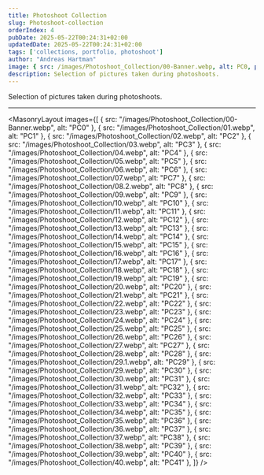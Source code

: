 ```yaml
---
title: Photoshoot Collection
slug: Photoshoot-collection
orderIndex: 4
pubDate: 2025-05-22T00:24:31+02:00
updatedDate: 2025-05-22T00:24:31+02:00
tags: ['collections, portfolio, photoshoot']
author: "Andreas Hartman"
image: { src: /images/Photoshoot_Collection/00-Banner.webp, alt: PC0, positionx: 30%, positiony: 20%}
description: Selection of pictures taken during photoshoots.
---
```


Selection of pictures taken during photoshoots.


---

<MasonryLayout images={[
    { src: "/images/Photoshoot_Collection/00-Banner.webp", alt: "PC0" },
    { src: "/images/Photoshoot_Collection/01.webp", alt: "PC1" },
    { src: "/images/Photoshoot_Collection/02.webp", alt: "PC2" },
    { src: "/images/Photoshoot_Collection/03.webp", alt: "PC3" },
    { src: "/images/Photoshoot_Collection/04.webp", alt: "PC4" },
    { src: "/images/Photoshoot_Collection/05.webp", alt: "PC5" },
    { src: "/images/Photoshoot_Collection/06.webp", alt: "PC6" },
    { src: "/images/Photoshoot_Collection/07.webp", alt: "PC7" },
    { src: "/images/Photoshoot_Collection/08.2.webp", alt: "PC8" },
    { src: "/images/Photoshoot_Collection/09.webp", alt: "PC9" },
    { src: "/images/Photoshoot_Collection/10.webp", alt: "PC10" },
    { src: "/images/Photoshoot_Collection/11.webp", alt: "PC11" },
    { src: "/images/Photoshoot_Collection/12.webp", alt: "PC12" },
    { src: "/images/Photoshoot_Collection/13.webp", alt: "PC13" },
    { src: "/images/Photoshoot_Collection/14.webp", alt: "PC14" },
    { src: "/images/Photoshoot_Collection/15.webp", alt: "PC15" },
    { src: "/images/Photoshoot_Collection/16.webp", alt: "PC16" },
    { src: "/images/Photoshoot_Collection/17.webp", alt: "PC17" },
    { src: "/images/Photoshoot_Collection/18.webp", alt: "PC18" },
    { src: "/images/Photoshoot_Collection/19.webp", alt: "PC19" },
    { src: "/images/Photoshoot_Collection/20.webp", alt: "PC20" },
    { src: "/images/Photoshoot_Collection/21.webp", alt: "PC21" },
    { src: "/images/Photoshoot_Collection/22.webp", alt: "PC22" },
    { src: "/images/Photoshoot_Collection/23.webp", alt: "PC23" },
    { src: "/images/Photoshoot_Collection/24.webp", alt: "PC24" },
    { src: "/images/Photoshoot_Collection/25.webp", alt: "PC25" },
    { src: "/images/Photoshoot_Collection/26.webp", alt: "PC26" },
    { src: "/images/Photoshoot_Collection/27.webp", alt: "PC27" },
    { src: "/images/Photoshoot_Collection/28.webp", alt: "PC28" },
    { src: "/images/Photoshoot_Collection/29.1.webp", alt: "PC29" },
    { src: "/images/Photoshoot_Collection/29.webp", alt: "PC30" },
    { src: "/images/Photoshoot_Collection/30.webp", alt: "PC31" },
    { src: "/images/Photoshoot_Collection/31.webp", alt: "PC32" },
    { src: "/images/Photoshoot_Collection/32.webp", alt: "PC33" },
    { src: "/images/Photoshoot_Collection/33.webp", alt: "PC34" },
    { src: "/images/Photoshoot_Collection/34.webp", alt: "PC35" },
    { src: "/images/Photoshoot_Collection/35.webp", alt: "PC36" },
    { src: "/images/Photoshoot_Collection/36.webp", alt: "PC37" },
    { src: "/images/Photoshoot_Collection/37.webp", alt: "PC38" },
    { src: "/images/Photoshoot_Collection/38.webp", alt: "PC39" },
    { src: "/images/Photoshoot_Collection/39.webp", alt: "PC40" },
    { src: "/images/Photoshoot_Collection/40.webp", alt: "PC41" },
]} />